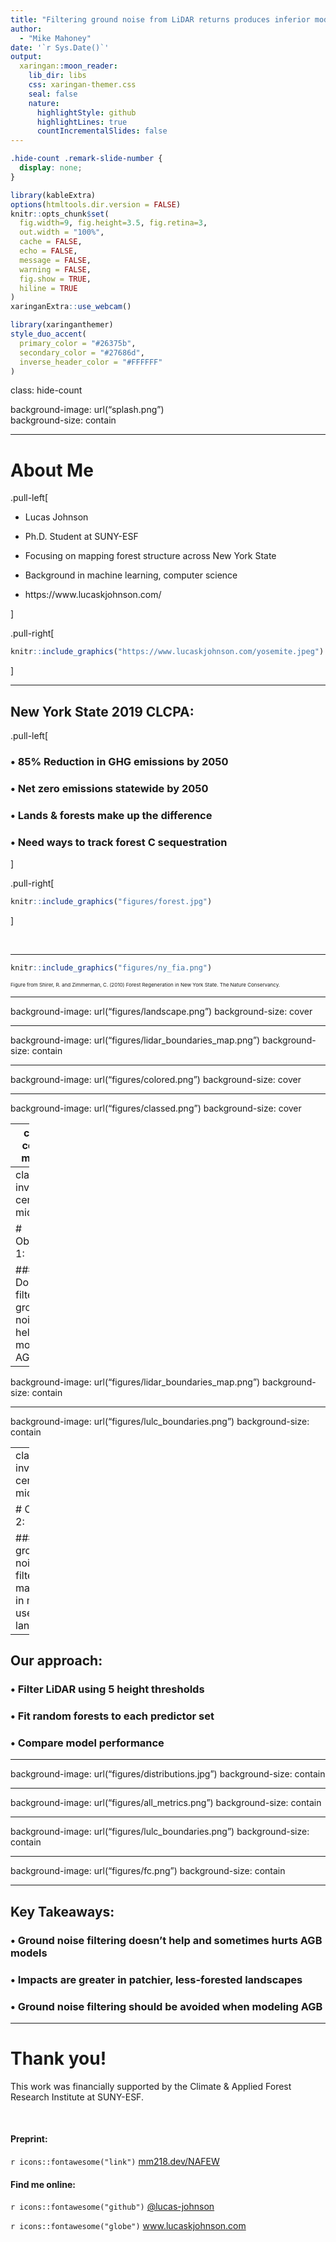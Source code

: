 ```yaml
---
title: "Filtering ground noise from LiDAR returns produces inferior models of forest aboveground biomass"
author: 
  - "Mike Mahoney"
date: '`r Sys.Date()`'
output:
  xaringan::moon_reader:
    lib_dir: libs
    css: xaringan-themer.css
    seal: false
    nature:
      highlightStyle: github
      highlightLines: true
      countIncrementalSlides: false
---
```


```css
.hide-count .remark-slide-number {
  display: none;
}
```

```r
library(kableExtra)
options(htmltools.dir.version = FALSE)
knitr::opts_chunk$set(
  fig.width=9, fig.height=3.5, fig.retina=3,
  out.width = "100%",
  cache = FALSE,
  echo = FALSE,
  message = FALSE, 
  warning = FALSE,
  fig.show = TRUE,
  hiline = TRUE
)
xaringanExtra::use_webcam()
```

```r
library(xaringanthemer)
style_duo_accent(
  primary_color = "#26375b",
  secondary_color = "#27686d",
  inverse_header_color = "#FFFFFF"
)
```

class: hide-count

background-image: url("splash.png")  
background-size: contain

---

# About Me

.pull-left[

- Lucas Johnson

- Ph.D. Student at SUNY-ESF

- Focusing on mapping forest structure across New York State

- Background in machine learning, computer science

- https://www.lucaskjohnson.com/

]

.pull-right[

```r
knitr::include_graphics("https://www.lucaskjohnson.com/yosemite.jpeg")
```

]

---

## New York State 2019 CLCPA:

.pull-left[

### • 85% Reduction in GHG emissions by 2050  

### • Net zero emissions statewide by 2050

### • Lands & forests make up the difference

### • Need ways to track forest C sequestration

]

.pull-right[

```r
knitr::include_graphics("figures/forest.jpg")
```

]

<br /> 

---

```r
knitr::include_graphics("figures/ny_fia.png")
```

<p style="font-size:8px">Figure from Shirer, R. and Zimmerman, C. (2010) Forest Regeneration in New York State. The Nature Conservancy.</p>

---

background-image: url("figures/landscape.png")
background-size: cover

---

background-image: url("figures/lidar_boundaries_map.png")
background-size: contain

---

background-image: url("figures/colored.png")
background-size: cover

---

background-image: url("figures/classed.png")
background-size: cover

---
class: center middle

```r
knitr::include_graphics("figures/nilsson.png")
knitr::include_graphics("figures/naesset.png")
```

---
class: inverse center middle

# Objective 1:

### Does filtering ground noise help us model AGB?

---

background-image: url("figures/lidar_boundaries_map.png")
background-size: contain

---

background-image: url("figures/lulc_boundaries.png")
background-size: contain

---
class: inverse center middle

# Objective 2:

### Does ground noise filtering matter more in mixed-use landscapes?

---

## Our approach:

### • Filter LiDAR using 5 height thresholds

### • Fit random forests to each predictor set

### • Compare model performance

---

background-image: url("figures/distributions.jpg")
background-size: contain


---

background-image: url("figures/all_metrics.png")
background-size: contain

---

background-image: url("figures/lulc_boundaries.png")
background-size: contain

---

background-image: url("figures/fc.png")
background-size: contain

---

## Key Takeaways:

### • Ground noise filtering doesn't help and sometimes hurts AGB models

### • Impacts are greater in patchier, less-forested landscapes

### • Ground noise filtering should be avoided when modeling AGB

---

# Thank you!

This work was financially supported by the Climate & Applied Forest Research Institute at SUNY-ESF.

<br />

#### Preprint:
`r icons::fontawesome("link")` [mm218.dev/NAFEW](https://mm218.dev/NAFEW)

#### Find me online:

`r icons::fontawesome("github")` [@lucas-johnson](https://github.com/lucas-johnson/) 

`r icons::fontawesome("globe")` [www.lucaskjohnson.com](https://www.lucaskjohnson.com/)

<br />

